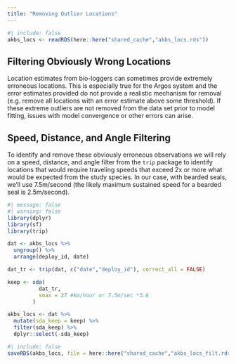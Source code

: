 ```yaml
---
title: "Removing Outlier Locations"
---
```


```r
#| include: false
akbs_locs <- readRDS(here::here("shared_cache","akbs_locs.rds"))
```

## Filtering Obviously Wrong Locations

Location estimates from bio-loggers can sometimes provide extremely
erroneous locations. This is especially true for the Argos system and the error
estimates provided do not provide a realistic mechanism for removal (e.g.
remove all locations with an error estimate above some threshold). If these
extreme outliers are not removed from the data set prior to model fitting,
issues with model convergence or other errors can arise.

## Speed, Distance, and Angle Filtering

To identify and remove these obviously erroneous observations we will rely
on a speed, distance, and angle filter from the `trip` package to identify locations
that would require traveling speeds that exceed 2x or more what would be 
expected from the study species. In our case, with bearded seals, we'll
use 7.5m/second (the likely maximum sustained speed for a bearded seal is
2.5m/second).

```r
#| message: false
#| warning: false
library(dplyr)
library(sf)
library(trip)

dat <- akbs_locs %>% 
  ungroup() %>% 
  arrange(deploy_id, date)

dat_tr <- trip(dat, c("date","deploy_id"), correct_all = FALSE)

keep <- sda(
          dat_tr,
          smax = 27 #km/hour or 7.5m/sec *3.6
        )

akbs_locs <- dat %>% 
  mutate(sda_keep = keep) %>% 
  filter(sda_keep) %>% 
  dplyr::select(-sda_keep)
```

```r
#| include: false
saveRDS(akbs_locs, file = here::here("shared_cache","akbs_locs_filt.rds"))
```
